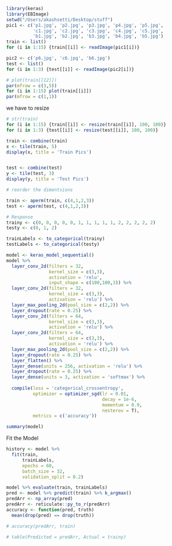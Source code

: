 


```r
library(keras)
library(EBImage)
setwd("/Users/akashsetti/Desktop/stuff")
pic1 <- c('p1.jpg', 'p2.jpg', 'p3.jpg', 'p4.jpg', 'p5.jpg',
          'c1.jpg', 'c2.jpg', 'c3.jpg', 'c4.jpg', 'c5.jpg',
          'b1.jpg', 'b2.jpg', 'b3.jpg', 'b4.jpg', 'b5.jpg')
train <- list()
for (i in 1:15) {train[[i]] <- readImage(pic1[i])}

pic2 <- c('p6.jpg', 'c6.jpg', 'b6.jpg')
test <- list()
for (i in 1:3) {test[[i]] <- readImage(pic2[i])}

```

```r
# plot(train[[12]])
par(mfrow = c(3,5))
for (i in 1:15) plot(train[[i]])
par(mfrow = c(1,1))
```


we have to resize
```r
# str(train)
for (i in 1:15) {train[[i]] <- resize(train[[i]], 100, 100)}
for (i in 1:3) {test[[i]] <- resize(test[[i]], 100, 100)}

train <- combine(train)
x <- tile(train, 5)
display(x, title = 'Train Pics')


test <- combine(test)
y <- tile(test, 3)
display(y, title = 'Test Pics')

# reorder the dimentsions

train <- aperm(train, c(4,1,2,3))
test <- aperm(test, c(4,1,2,3))
```



```r
# Response
trainy <- c(0, 0, 0, 0, 0, 1, 1, 1, 1, 1, 2, 2, 2, 2, 2)
testy <- c(0, 1, 2)
```


```r
trainLabels <- to_categorical(trainy)
testLabels <- to_categorical(testy)
```


```r
model <- keras_model_sequential()
model %>%
  layer_conv_2d(filters = 32,
                kernel_size = c(3,3),
                activation = 'relu',
                input_shape = c(100,100,3)) %>%
  layer_conv_2d(filters = 32,
                kernel_size = c(3,3),
                activation = 'relu') %>%
  layer_max_pooling_2d(pool_size = c(2,2)) %>%
  layer_dropout(rate = 0.25) %>%
  layer_conv_2d(filters = 64,
                kernel_size = c(3,3),
                activation = 'relu') %>%
  layer_conv_2d(filters = 64,
                kernel_size = c(3,3),
                activation = 'relu') %>%
  layer_max_pooling_2d(pool_size = c(2,2)) %>%
  layer_dropout(rate = 0.25) %>%
  layer_flatten() %>%
  layer_dense(units = 256, activation = 'relu') %>%
  layer_dropout(rate = 0.25) %>%
  layer_dense(units = 3, activation = 'softmax') %>%
  
  compile(loss = 'categorical_crossentropy',
          optimizer = optimizer_sgd(lr = 0.01, 
                                    decay = 1e-6,
                                    momentum = 0.9,
                                    nesterov = T),
          metrics = c('accuracy'))
```


```r
summary(model)
```


Fit the Model
```r
history <- model %>%
  fit(train,
      trainLabels,
      epochs = 60,
      batch_size = 32,
      validation_split = 0.2)

```


```r
model %>% evaluate(train, trainLabels)
pred <- model %>% predict(train) %>% k_argmax()
predArr <- np_array(pred)
predArr <- reticulate::py_to_r(predArr) 
accuracy <- function(pred, truth)
  mean(drop(pred) == drop(truth))

# accuracy(predArr, train) 

# table(Predicted = predArr, Actual = trainy)
```


